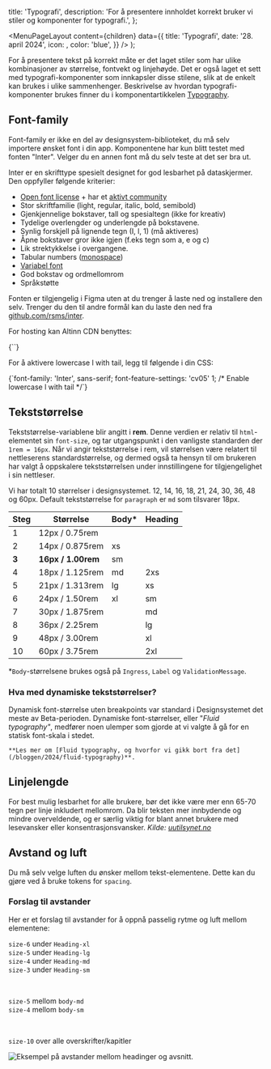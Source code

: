 

  title: 'Typografi',
  description:
    'For å presentere innholdet korrekt bruker vi stiler og komponenter for typografi.',
};

  <MenuPageLayout
    content={children}
    data={{
      title: 'Typografi',
      date: '28. april 2024',
      icon: <TokenIcon />,
      color: 'blue',
    }}
  />
);

For å presentere tekst på korrekt måte er det laget stiler som har ulike kombinasjoner av størrelse, fontvekt og linjehøyde. Det er også laget et sett med typografi-komponenter som innkapsler disse stilene, slik at de enkelt kan brukes i ulike sammenhenger. Beskrivelse av hvordan typografi-komponenter brukes finner du i komponentartikkelen [Typography](https://storybook.designsystemet.no/?path=/docs/komponenter-typography--docs).

## Font-family

Font-family er ikke en del av designsystem-biblioteket, du må selv importere ønsket font i din app. Komponentene har kun blitt testet med fonten "Inter". Velger du en annen font må du selv teste at det ser bra ut. 

Inter er en skrifttype spesielt designet for god lesbarhet på dataskjermer. Den oppfyller følgende kriterier:

- [Open font license](https://github.com/rsms/inter/blob/master/LICENSE.txt) + har et [aktivt community](https://github.com/rsms/inter)
- Stor skriftfamilie (light, regular, italic, bold, semibold)
- Gjenkjennelige bokstaver, tall og spesialtegn (ikke for kreativ)
- Tydelige overlengder og underlengde på bokstavene.
- Synlig forskjell på lignende tegn (I, l, 1) (må aktiveres)
- Åpne bokstaver gror ikke igjen (f.eks tegn som a, e og c)
- Lik strektykkelse i overgangene.
- Tabular numbers ([monospace](https://fonts.google.com/knowledge/introducing_type/understanding_numerals))
- [Variabel font](https://rsms.me/inter/#variable)
- God bokstav og ordmellomrom
- Språkstøtte

Fonten er tilgjengelig i Figma uten at du trenger å laste ned og installere den selv. Trenger du den til andre formål kan du laste den ned fra [github.com/rsms/inter](https://github.com/rsms/inter/releases/tag/v3.19).

For hosting kan Altinn CDN benyttes:

<CodeSnippet language='html'>
  {`<link
  rel='stylesheet'
  href='https://altinncdn.no/fonts/inter/v4/inter.css'
/>`}
</CodeSnippet>

For å aktivere lowercase l with tail, legg til følgende i din CSS:

<CodeSnippet language='css'>
  {`font-family: 'Inter', sans-serif;
font-feature-settings: 'cv05' 1; /* Enable lowercase l with tail */`}
</CodeSnippet>

## Tekststørrelse

Tekststørrelse-variablene blir angitt i **rem**. Denne verdien er relativ til `html`-elementet sin `font-size`,
og tar utgangspunkt i den vanligste standarden der `1rem = 16px`. Når vi angir tekststørrelse i rem, vil størrelsen være relatert til nettleserens standardstørrelse, og dermed også ta hensyn til om brukeren har valgt å oppskalere tekststørrelsen under innstillingene for tilgjengelighet i sin nettleser.

Vi har totalt 10 størrelser i designsystemet. 12, 14, 16, 18, 21, 24, 30, 36, 48 og 60px. Default tekststørrelse for `paragraph` er `md` som tilsvarer 18px.

| Steg   | Størrelse          | Body\*  | Heading |
| ------ | ------------------ | ------- | ------- |
| 1      | 12px / 0.75rem     |         |         |
| 2      | 14px / 0.875rem    | xs      |         |
| **3**  | **16px / 1.00rem** | sm      |         |
| 4      | 18px / 1.125rem    | md      | 2xs     |
| 5      | 21px / 1.313rem    | lg      | xs      |
| 6      | 24px / 1.50rem     | xl      | sm      |
| 7      | 30px / 1.875rem    |         | md      |
| 8      | 36px / 2.25rem     |         | lg      |
| 9      | 48px / 3.00rem     |         | xl      |
| 10     | 60px / 3.75rem     |         | 2xl     |

\*`Body`-størrelsene brukes også på `Ingress`, `Label` og `ValidationMessage`.

### Hva med dynamiske tekststørrelser?

Dynamisk font-størrelse uten breakpoints var standard i Designsystemet det meste av Beta-perioden. Dynamiske font-størrelser, eller "_Fluid typography"_, medfører noen ulemper som gjorde at vi valgte å gå for en statisk font-skala i stedet.

    **Les mer om [Fluid typography, og hvorfor vi gikk bort fra det](/bloggen/2024/fluid-typography)**.

## Linjelengde

For best mulig lesbarhet for alle brukere, bør det ikke være mer enn 65-70 tegn per linje inkludert mellomrom. Da blir teksten mer innbydende og mindre overveldende, og er særlig viktig for blant annet brukere med lesevansker eller konsentrasjonsvansker. _Kilde: [uutilsynet.no](https://www.uutilsynet.no/veiledning/tekst-og-struktur/226)_

## Avstand og luft

Du må selv velge luften du ønsker mellom tekst-elementene. Dette kan du gjøre ved å bruke tokens for `spacing`.

### Forslag til avstander
Her er et forslag til avstander for å oppnå passelig rytme og luft mellom elementene: 

`size-6` under `Heading-xl` \
`size-5` under `Heading-lg` \
`size-4` under `Heading-md` \
`size-3` under `Heading-sm` 

<br/>

`size-5` mellom `body-md` \
`size-4` mellom `body-sm`

<br/>

`size-10` over alle overskrifter/kapitler


<Image
  src='/img/typografi-spacing.png'
  alt='Eksempel på avstander mellom headinger og avsnitt.'
/>


<br />
<br />
